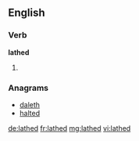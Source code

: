 ==English==

===Verb===
'''lathed'''

# {{past of|lathe}}

===Anagrams===
* [[daleth#English|daleth]]
* [[halted#English|halted]]

[[de:lathed]]
[[fr:lathed]]
[[mg:lathed]]
[[vi:lathed]]